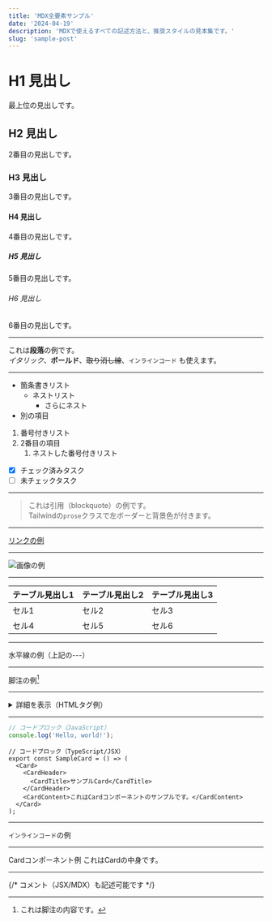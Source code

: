 ```yaml
---
title: 'MDX全要素サンプル'
date: '2024-04-19'
description: 'MDXで使えるすべての記述方法と、推奨スタイルの見本集です。'
slug: 'sample-post'
---
```



# H1 見出し

最上位の見出しです。

## H2 見出し

2番目の見出しです。

### H3 見出し

3番目の見出しです。

#### H4 見出し

4番目の見出しです。

##### H5 見出し

5番目の見出しです。

###### H6 見出し

6番目の見出しです。

---

これは**段落**の例です。  
_イタリック_、**ボールド**、~~取り消し線~~、`インラインコード` も使えます。

---

- 箇条書きリスト
  - ネストリスト
    - さらにネスト
- 別の項目

1. 番号付きリスト
2. 2番目の項目
   1. ネストした番号付きリスト

- [x] チェック済みタスク
- [ ] 未チェックタスク

---

> これは引用（blockquote）の例です。  
> Tailwindの`prose`クラスで左ボーダーと背景色が付きます。

---

[リンクの例](https://example.com)

---

![画像の例](https://placehold.jp/300x100.png)

---

| テーブル見出し1 | テーブル見出し2 | テーブル見出し3 |
| --------------- | --------------- | --------------- |
| セル1           | セル2           | セル3           |
| セル4           | セル5           | セル6           |

---

水平線の例（上記の---）

---

脚注の例[^1]

[^1]: これは脚注の内容です。

---

<details>
  <summary>詳細を表示（HTMLタグ例）</summary>
  ここはdetailsタグの中身です。
</details>

---

```js
// コードブロック（JavaScript）
console.log('Hello, world!');
```

```tsx
// コードブロック（TypeScript/JSX）
export const SampleCard = () => (
  <Card>
    <CardHeader>
      <CardTitle>サンプルCard</CardTitle>
    </CardHeader>
    <CardContent>これはCardコンポーネントのサンプルです。</CardContent>
  </Card>
);
```

---

`インラインコード`の例

---

<Card className="my-6">
  <CardHeader>
    <CardTitle>Cardコンポーネント例</CardTitle>
  </CardHeader>
  <CardContent>これはCardの中身です。</CardContent>
</Card>

---

{/* コメント（JSX/MDX）も記述可能です */}
